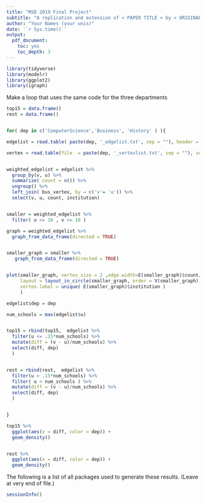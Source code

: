 ```yaml
---
title: "MSD 2019 Final Project"
subtitle: "A replication and extension of < PAPER TITLE > by < ORIGINAL AUTHORS >, < PUBLISHED IN >"
author: "Your Names (your unis)"
date: '`r Sys.time()`'
output:
  pdf_document:
    toc: yes
    toc_depth: 3
---
```


```r
library(tidyverse)
library(modelr)
library(ggplot2)
library(igraph)

```



Make a loop that uses the same code for the three departments
```r
top15 = data.frame()
rest = data.frame()


for( dep in c('ComputerScience','Business', 'History' ) ){

edgelist = read.table( paste(dep, '_edgelist.txt', sep = ""), header = FALSE,  col.names = c('u', 'v', 'rank', 'gender'))

vertex = read.table(file  = paste(dep, '_vertexlist.txt', sep = ""), sep = '\t', header = FALSE, col.names = c('u', 'pi', 'USN2009', 'NRC2010', 'Region', 'institution'))


weighted_edgelist = edgelist %>% 
  group_by(v, u) %>%
  summarize( count = n()) %>%
  ungroup() %>%
  left_join( bus_vertex, by = c('v'= 'u')) %>%
  select(v, u, count, institution)


smaller = weighted_edgelist %>%
  filter( u <= 10 , v <= 10 )

graph = weighted_edgelist %>%
  graph_from_data_frame(directed = TRUE)


smaller_graph = smaller %>%
   graph_from_data_frame(directed = TRUE)


plot(smaller_graph, vertex_size = 2 ,edge.width=E(smaller_graph)$count/2,
     layout = layout_in_circle(smaller_graph, order = V(smaller_graph)), 
     vertex.label = unique( E(smaller_graph)$institution )
     )

edgelist$dep = dep

num_schools = max(edgelist$u)


top15 = rbind(top15,  edgelist %>%
  filter(u <= .15*num_schools) %>%
  mutate(diff = (v - u)/num_schools) %>%
  select(diff, dep)
  )


rest = rbind(rest,  edgelist %>%
  filter(u > .15*num_schools) %>%
  filter( u < num_schools ) %>%
  mutate(diff = (v - u)/num_schools) %>%
  select(diff, dep)
  )


}
```

```r
top15 %>%
  ggplot(aes(x = diff, color = dep)) +
  geom_density()


rest %>%
  ggplot(aes(x = diff, color = dep)) +
  geom_density()


```







The following is a list of all packages used to generate these results. (Leave at very end of file.)

```r
sessionInfo()
```